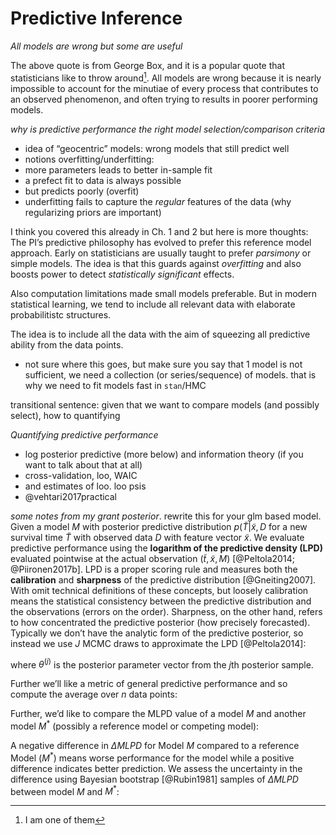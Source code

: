# Predictive Inference {#predictive-inferences}

_All models are wrong but some are useful_

The above quote is from George Box, and it is a popular quote that statisticians like to throw around^[I am one of them]. All models are wrong because it is nearly impossible to account for the minutiae of every process that contributes to an observed phenomenon, and often trying to results in poorer performing models. 

*why is predictive performance the right model selection/comparison criteria*

- idea of "geocentric" models: wrong models that still predict well  
- notions overfitting/underfitting:
- more parameters leads to better in-sample fit  
- a prefect fit to data is always possible  
- but predicts poorly (overfit)  
- underfitting fails to capture the *regular* features of the data (why regularizing priors are important)  


I think you covered this already in Ch. 1 and 2 but here is more thoughts:
The PI's predictive philosophy has evolved to prefer this reference model approach.
Early on statisticians are usually taught to prefer *parsimony* or simple models.
The idea is that this guards against *overfitting* and also boosts power to detect *statistically significant* effects.

Also computation limitations made small models preferable.
But in modern statistical learning, we tend to include all relevant data with elaborate probabilitistc structures.

The idea is to include all the data with the aim of squeezing all predictive ability from the data points.

- not sure where this goes, but make sure you say that 1 model is not sufficient, we need a collection (or series/sequence) of models. that is why we need to fit models fast in `stan`/HMC

transitional sentence: given that we want to compare models (and possibly select), how to quantifying


*Quantifying predictive performance*

- log posterior predictive (more below) and information theory (if you want to talk about that at all)
- cross-validation, loo, WAIC
- and estimates of loo. loo psis 
- @vehtari2017practical

*some notes from my grant posterior*. rewrite this for your glm based model.
Given a model $M$ with posterior predictive distribution $p( \tilde{T} | \tilde{x}, D$ for a new survival time $\tilde{T}$ with observed data $D$ with feature vector $\tilde{x}$. 
We evaluate predictive performance using the **logarithm of the predictive density (LPD)** evaluated pointwise at the actual observation $( \tilde{t}, \tilde{x}, M)$ [@Peltola2014; @Piironen2017b].
LPD is a proper scoring rule and measures both the **calibration** and **sharpness** of the predictive distribution [@Gneiting2007].
With omit technical definitions of these concepts, but loosely calibration means the statistical consistency between the predictive distribution and the observations (errors on the order).
Sharpness, on the other hand, refers to how concentrated the predictive posterior (how precisely forecasted).
Typically we don't have the analytic form of the predictive posterior, so instead we use $J$ MCMC draws to approximate the LPD [@Peltola2014]:

\begin{equation}
	LPD(M) \approx \frac{1}{J} \Sigma_{j=1}^{J} log p( \tilde{t} | \tilde{x}, D, \theta^{(j)} ),
\end{equation}

where $\theta^{(j)}$ is the posterior parameter vector from the $j$th posterior sample. 

Further we'll like a metric of general predictive performance and so compute the average over $n$ data points:

<!--
\begin{equation}
	MLPD(M) = \frac{1}{n} \Sigma_{i=1}^{n} log p( \tilde{t} | \tilde{x_i}, D, M ),
\end{equation}
-->

Further, we'd like to compare the MLPD value of a model $M$ and another model $M^*$ (possibly a reference model or competing model):

<!--
\begin{equation}
	\Delta MLPD(M) = MLPD(M) - MLPD(M^*)
\end{equation}
-->

A negative difference in $\Delta MLPD$ for Model $M$ compared to a reference Model ($M^*$) means worse performance for the model while a positive difference indicates better prediction.
We assess the uncertainty in the difference using Bayesian bootstrap [@Rubin1981] samples of $\Delta MLPD$ between model $M$ and $M^*$:
